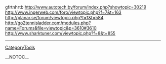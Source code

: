 gfrtnhrtb http://www.autotech.by/forum/index.php?showtopic=30219 http://www.ingerweb.com/foro/viewtopic.php?f=7&t=163 http://planar.se/forum/viewtopic.php?f=1&t=584 http://go2tennisladder.com/modules.php?name=Forums&file=viewtopic&p=3610#3610 http://www.sharktuner.com/viewtopic.php?f=8&t=855
----
[[CategoryTools]]

__NOTOC__